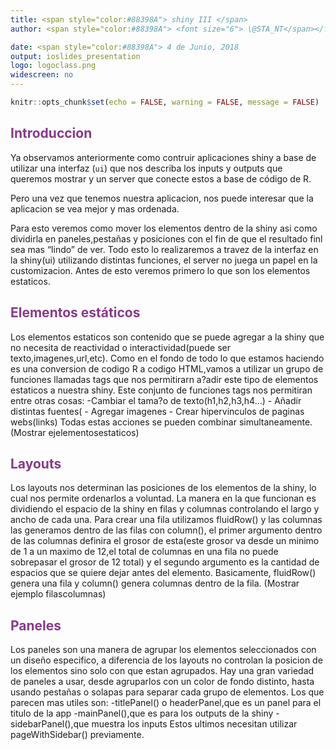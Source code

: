 ```yaml
---
title: <span style="color:#88398A"> shiny III </span>
author: <span style="color:#88398A"> <font size="6"> \@STA_NT</span></font>

date: <span style="color:#88398A"> 4 de Junio, 2018
output: ioslides_presentation
logo: logoclass.png
widescreen: no
---
```


 <style>
 .title-slide {
     background-image: url(logo.png);
     background-repeat: no-repeat;
     padding:40px;
     background-position: 90% 80%;
     background-size: 200px 200px;
   }
   </style>
```r
knitr::opts_chunk$set(echo = FALSE, warning = FALSE, message = FALSE)
```

## <span style="color:#88398A">Introduccion</span>

Ya observamos anteriormente como contruir aplicaciones shiny a base de utilizar una interfaz (`ui`) que nos describa los inputs y outputs que queremos mostrar y un server que conecte estos a base de código de R.

Pero una vez que tenemos nuestra aplicacion, nos puede interesar que la aplicacion se vea mejor y mas ordenada.

Para esto veremos como mover los elementos dentro de la shiny asi como dividirla en paneles,pestañas y posiciones con el fin de que el resultado finl sea mas "lindo" de ver.
Todo esto lo realizaremos a travez de la interfaz en la shiny(ui) utilizando distintas funciones, el server no juega un papel en la customizacion.
Antes de esto veremos primero lo que son los elementos estaticos.

## <span style="color:#88398A">Elementos estáticos</span>

Los elementos estaticos son contenido que se puede agregar a la shiny que no necesita de reactividad o interactividad(puede ser texto,imagenes,url,etc).
Como en el fondo de todo lo que estamos haciendo es una conversion de codigo R a codigo HTML,vamos a utilizar un grupo de funciones llamadas tags que nos permitirarn a?adir este tipo de elementos estaticos a nuestra shiny.
Este conjunto de funciones tags nos permitiran entre otras cosas:
  -Cambiar el tama?o de texto(h1,h2,h3,h4...)
  - Añadir distintas fuentes(
  - Agregar imagenes
  - Crear hipervinculos de paginas webs(links)
Todas estas acciones se pueden combinar simultaneamente.
(Mostrar ejelementosestaticos)


## <span style="color:#88398A">Layouts</span>

Los layouts nos determinan las posiciones de los elementos de la shiny, lo cual nos permite ordenarlos a voluntad.
La manera en la que funcionan es dividiendo el espacio de la shiny en filas y columnas controlando el largo y ancho de cada una.
Para crear una fila utilizamos fluidRow() y las columnas las generamos dentro de las filas con column(), el primer argumento dentro de las columnas definira el grosor de esta(este grosor va desde un minimo de 1 a un maximo de 12,el total de columnas en una fila no puede sobrepasar el grosor de 12 total) y el segundo argumento es la cantidad de espacios que se quiere dejar antes del elemento.
Basicamente, fluidRow() genera una fila y column() genera columnas dentro de la fila.
(Mostrar ejemplo filascolumnas)

## <span style="color:#88398A">Paneles</span>

Los paneles son una manera de agrupar los elementos seleccionados con un diseño especifico, a diferencia de los layouts no controlan la posicion de los elementos sino solo con que estan agrupados.
Hay una gran variedad de paneles a usar, desde agruparlos con un color de fondo distinto, hasta usando pestañas o solapas para separar cada grupo de elementos.
Los que parecen mas utiles son:
  -titlePanel() o headerPanel,que es un panel para el titulo de la app
  -mainPanel(),que es para los outputs de la shiny
  -sidebarPanel(),que muestra los inputs
Estos ultimos necesitan utilizar pageWithSidebar() previamente.




